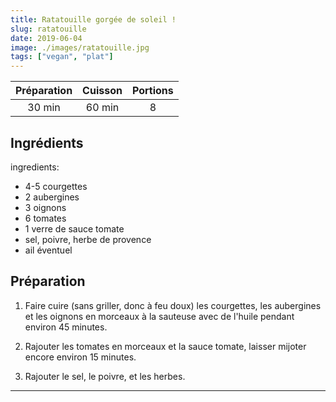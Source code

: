 ```yaml
---
title: Ratatouille gorgée de soleil !
slug: ratatouille
date: 2019-06-04
image: ./images/ratatouille.jpg
tags: ["vegan", "plat"]
---
```


| Préparation | Cuisson | Portions |
| :-: | :-: | :-: |
| 30 min | 60 min | 8 |

## Ingrédients

ingredients:
- <ListItem>4-5 courgettes</ListItem>
- <ListItem>2 aubergines</ListItem>
- <ListItem>3 oignons</ListItem>
- <ListItem>6 tomates</ListItem>
- <ListItem>1 verre de sauce tomate</ListItem>
- <ListItem>sel, poivre, herbe de provence</ListItem>
- <ListItem>ail éventuel</ListItem>

## Préparation

1. Faire cuire (sans griller, donc à feu doux) les courgettes, les aubergines et les oignons en morceaux à la sauteuse avec de l'huile pendant environ 45 minutes.

2. Rajouter les tomates en morceaux et la sauce tomate, laisser mijoter encore environ 15 minutes.

3. Rajouter le sel, le poivre, et les herbes.

---
